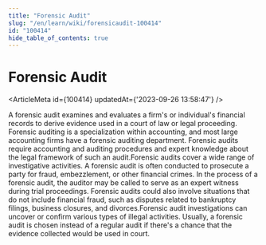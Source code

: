 ```yaml
---
title: "Forensic Audit"
slug: "/en/learn/wiki/forensicaudit-100414"
id: "100414"
hide_table_of_contents: true
---
```



# Forensic Audit

<ArticleMeta id={100414} updatedAt={'2023-09-26 13:58:47'} />
<div className='border-solid border-b border-t-0 my-4 border-[var(--ifm-color-gray-300)]' />

A forensic audit examines and evaluates a firm's or individual's financial records to derive evidence used in a court of law or legal proceeding. Forensic auditing is a specialization within accounting, and most large accounting firms have a forensic auditing department. Forensic audits require accounting and auditing procedures and expert knowledge about the legal framework of such an audit.Forensic audits cover a wide range of investigative activities. A forensic audit is often conducted to prosecute a party for fraud, embezzlement, or other financial crimes. In the process of a forensic audit, the auditor may be called to serve as an expert witness during trial proceedings. Forensic audits could also involve situations that do not include financial fraud, such as disputes related to bankruptcy filings, business closures, and divorces.Forensic audit investigations can uncover or confirm various types of illegal activities. Usually, a forensic audit is chosen instead of a regular audit if there's a chance that the evidence collected would be used in court.
